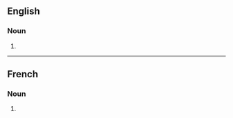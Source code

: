 ==English==

===Noun===
{{head|en|noun form}}

# {{plural of|en|synchrotron}}

----

==French==

===Noun===
{{head|fr|noun form|g=m}}

# {{plural of|fr|synchrotron}}